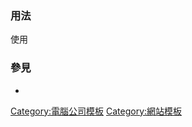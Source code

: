 {{Documentation subpage}}
<!-- PLEASE ADD CATEGORIES AND INTERWIKIS AT THE BOTTOM OF THIS PAGE -->

=== 用法 ===
使用{{tl|Facebook navbox}}

=== 參見 ===
* {{tl|facebook}}

<includeonly>
<!-- CATEGORIES AND INTERWIKIS HERE, THANKS -->
[[Category:電腦公司模板]]
[[Category:網站模板]]

</includeonly>